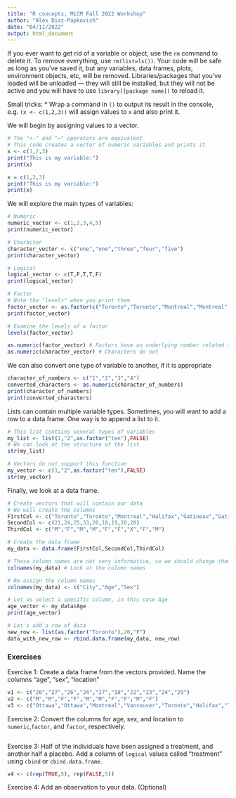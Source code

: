 ```yaml
---
title: "R concepts, MiCM Fall 2022 Workshop"
author: "Alex Diaz-Papkovich"
date: "04/11/2022"
output: html_document
---
```


If you ever want to get rid of a variable or object, use the `rm` command to delete it. To remove everything, use `rm(list=ls())`. Your code will be safe as long as you've saved it, but any variables, data frames, plots, environment objects, etc, will be removed. Libraries/packages that you've loaded will be unloaded --- they will still be installed, but they will not be active and you will have to use `library([package name])` to reload it.

Small tricks:
* Wrap a command in `()` to output its result in the console, e.g. `(x <- c(1,2,3))` will assign values to `x` and also print it.

We will begin by assigning values to a vector.

```r
# The "<-" and "=" operators are equivalent
# This code creates a vector of numeric variables and prints it
x <- c(1,2,3)
print("This is my variable:")
print(x)

x = c(1,2,3)
print("This is my variable:")
print(x)
```

We will explore the main types of variables:

```r
# Numeric
numeric_vector <- c(1,2,3,4,5)
print(numeric_vector)

# Character
character_vector <- c("one","one","three","four","five")
print(character_vector)

# Logical
logical_vector <- c(T,F,T,T,F)
print(logical_vector)

# Factor
# Note the "levels" when you print them
factor_vector <- as.factor(c("Toronto","Toronto","Montreal","Montreal","Ottawa","Montreal","Toronto","Montreal"))
print(factor_vector)

# Examine the levels of a factor
levels(factor_vector)

as.numeric(factor_vector) # Factors have an underlying number related to their label
as.numeric(character_vector) # Characters do not
```

We can also convert one type of variable to another, if it is appropriate

```r
character_of_numbers <- c("1","2","3","4")
converted_characters <- as.numeric(character_of_numbers)
print(character_of_numbers)
print(converted_characters)
```

Lists can contain multiple variable types. Sometimes, you will want to add a row to a data frame. One way is to append a list to it.

```r
# This list contains several types of variables
my_list <- list(1,"2",as.factor("ten"),FALSE)
# We can look at the structure of the list
str(my_list)

# Vectors do not support this function
my_vector <- c(1,"2",as.factor("ten"),FALSE)
str(my_vector)
```

Finally, we look at a data frame.
```r
# Create vectors that will contain our data
# We will create the columns
FirstCol <- c("Toronto","Toronto","Montreal","Halifax","Gatineau","Gatineau","Halifax","Toronto","Vancouver")
SecondCol <- c(21,24,25,33,20,18,19,20,20)
ThirdCol <- c("M","F","M","M","F","F","X","F","M")

# Create the data frame
my_data <- data.frame(FirstCol,SecondCol,ThirdCol)

# These column names are not very informative, so we should change them
colnames(my_data) # Look at the column names

# Re-assign the column names
colnames(my_data) <- c("City","Age","Sex")

# Let us select a specific column, in this case Age
age_vector <- my_data$Age
print(age_vector)

# Let's add a row of data
new_row <- list(as.factor("Toronto"),20,"F")
data_with_new_row <- rbind.data.frame(my_data, new_row)
```

### Exercises

Exercise 1: Create a data frame from the vectors provided. Name the columns "age", "sex", "location"

```r

v1 <- c("20","27","26","24","27","18","22","23","24","29")
v2 <- c("M","M","F","F","M","M","F","F","M","F")
v3 <- c("Ottawa","Ottawa","Montreal","Vancouver","Toronto","Halifax","Toronto","Calgary","Montreal","Toronto")

```

Exercise 2: Convert the columns for age, sex, and location to `numeric`,`factor`, and `factor`, respectively.

```r
```

Exercise 3: Half of the individuals have been assigned a treatment, and another half a placebo. Add a column of `logical` values called "treatment" using `cbind` or `cbind.data.frame`.

```r
v4 <- c(rep(TRUE,5), rep(FALSE,5))
```

Exercise 4: Add an observation to your data. (Optional)

```r
```